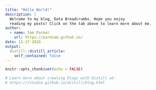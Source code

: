 ```yaml
---
title: "Hello World!"
description: |
  Welcome to my blog, Data Breadcrumbs. Hope you enjoy 
  reading my posts! Click on the tab above to learn more about me.
author:
  - name: Sam Parmar 
    url: https://parmsam.github.io/
date: 12-17-2020
output:
  distill::distill_article:
    self_contained: false
---
```


```r
knitr::opts_chunk$set(echo = FALSE)

# Learn more about creating blogs with Distill at:
# https://rstudio.github.io/distill/blog.html

```



